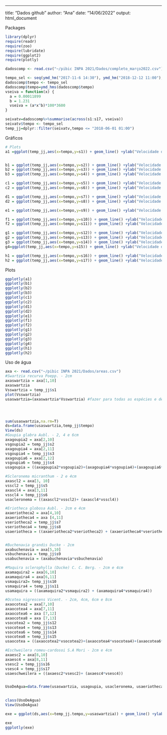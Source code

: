 ---
title: "Dados github"
author: "Ana"
date: "14/06/2022"
output: html_document

Packages
```r
library(dplyr)
require(readr)
require(zoo)
require(lubridate)
require(ggplot2)
require(plotly)

```
```r
dadoscomp <- read.csv("~/pibic INPA 2021/Dados/completo_março2022.csv")

tempo_sel <- seq(ymd_hm("2017-11-6 14:30"), ymd_hm("2018-12-12 11:00"), by = "30 min")
dadoscomp$tempo <- tempo_sel 
dadoscomp$tempo=ymd_hms(dadoscomp$tempo)
vseiva = function(x) {
  a = 0.00011899 
  b = 1.231
  vseiva = (a*x^b)*100*3600
}

seivatv=dadoscomp%>%summarise(across(s1:s17, vseiva))  
seivatv$tempo <- tempo_sel
temp_jj=dplyr::filter(seivatv,tempo <= "2018-06-01 01:00")
```



Gráficos
```r
# Plots 
a1 =ggplot(temp_jj,aes(x=tempo,y=s1)) + geom_line() +ylab("Velocidade de seiva (cm/h)") + xlab("Tempo") + ggtitle("Swartzia recurva Poepp. - 2cm") 


b1 = ggplot(temp_jj,aes(x=tempo,y=s2)) + geom_line() +ylab("Velocidade de seiva (cm/h)") + xlab("Tempo") + ggtitle("Goupia glabra Aubl. - 2cm")
b2 = ggplot(temp_jj,aes(x=tempo,y=s3)) + geom_line() +ylab("Velocidade de seiva (cm/h)") + xlab("Tempo") + ggtitle("Goupia glabra Aubl. - 4cm")
b3 = ggplot(temp_jj,aes(x=tempo,y=s4)) + geom_line() +ylab("Velocidade de seiva (cm/h)") + xlab("Tempo") + ggtitle("Goupia glabra Aubl. - 6cm")

c1 = ggplot(temp_jj,aes(x=tempo,y=s5)) + geom_line() +ylab("Velocidade de seiva (cm/h)") + xlab("Tempo") + ggtitle("Scleronema micranthum - 2cm")
c2 = ggplot(temp_jj,aes(x=tempo,y=s6)) + geom_line() +ylab("Velocidade de seiva (cm/h)") + xlab("Tempo") + ggtitle("Scleronema micranthum - 4cm")

d1 = ggplot(temp_jj,aes(x=tempo,y=s7)) + geom_line() +ylab("Velocidade de seiva (cm/h)") + xlab("Tempo") + ggtitle("Eriotheca globosa Aubl. - 2cm")
d2 = ggplot(temp_jj,aes(x=tempo,y=s8)) + geom_line() +ylab("Velocidade de seiva (cm/h)") + xlab("Tempo") + ggtitle("Eriotheca globosa Aubl. - 4cm")

e1 = ggplot(temp_jj,aes(x=tempo,y=s9)) + geom_line() +ylab("Velocidade de seiva (cm/h)") + xlab("Tempo") + ggtitle("Buchenavia grandis Ducke - 2cm")

f1 = ggplot(temp_jj,aes(x=tempo,y=s10)) + geom_line() +ylab("Velocidade de seiva (cm/h)") + xlab("Tempo") + ggtitle("Maquira sclerophylla (Ducke) C. C. Berg. - 2cm")
f2 = ggplot(temp_jj,aes(x=tempo,y=s11)) + geom_line() +ylab("Velocidade de seiva (cm/h)") + xlab("Tempo") + ggtitle("Maquira sclerophylla (Ducke) C. C. Berg. - 4cm")

g1 = ggplot(temp_jj,aes(x=tempo,y=s12)) + geom_line() +ylab("Velocidade de seiva (cm/h)") + xlab("Tempo") + ggtitle("Ocotea nigrescens Vicent. - 2cm")
g2 = ggplot(temp_jj,aes(x=tempo,y=s13)) + geom_line() +ylab("Velocidade de seiva (cm/h)") + xlab("Tempo") + ggtitle("Ocotea nigrescens Vicent. - 4cm")
g3 = ggplot(temp_jj,aes(x=tempo,y=s14)) + geom_line() +ylab("Velocidade de seiva (cm/h)") + xlab("Tempo") + ggtitle("Ocotea nigrescens Vicent. - 6cm")
g4=ggplot(temp_jj,aes(x=tempo,y=s15)) + geom_line() +ylab("Velocidade de seiva (cm/h)") + xlab("Tempo") + ggtitle("Ocotea nigrescens Vicent. - 8cm") 

h1 = ggplot(temp_jj,aes(x=tempo,y=s16)) + geom_line() +ylab("Velocidade de seiva (cm/h)") + xlab("Tempo") + ggtitle("Eschweilera romeu-cardosoi S.A Mori - 2cm") 
h2 = ggplot(temp_jj,aes(x=tempo,y=s17)) + geom_line() +ylab("Velocidade de seiva (cm/h)") + xlab("Tempo") + ggtitle("Eschweilera romeu-cardosoi S.A Mori - 4cm")
```


Plots
```r
ggplotly(a1)
ggplotly(b1)
ggplotly(b2)
ggplotly(b3)
ggplotly(c1)
ggplotly(c2)
ggplotly(d1)
ggplotly(d2)
ggplotly(e1)
ggplotly(f1)
ggplotly(f2)
ggplotly(g1)
ggplotly(g2)
ggplotly(g3)
ggplotly(g4)
ggplotly(h1)
ggplotly(h2)
```

Uso de água
```r
axa <- read.csv("~/pibic INPA 2021/Dados/areas.csv")
#Swartzia recurva Poepp. - 2cm
axaswartzia = axa[1,10]
axaswartzia
Vsswartzia = temp_jj$s1
plot(Vsswartzia)
usaswartzia=(axaswartzia*Vsswartzia) #fazer para todas as espécies e depois juntas e um dataframe




sum(usaswartzia,na.rm=T)
ds=data.frame(usaswartzia,temp_jj$tempo)
View(ds)
#Goupia glabra Aubl. - 2, 4 e 6cm
axagoupia2 = axa[2,10]
vsgoupia2 = temp_jj$s2
axagoupia4 = axa[2,11]
vsgoupia4 = temp_jj$s3
axagoupia6 = axa[2,12]
vsgoupia6 = temp_jj$s4
usagoupia = ((axagoupia2*vsgoupia2)+(axagoupia4*vsgoupia4)+(axagoupia6*vsgoupia6))

#Scleronema micranthum - 2 e 4cm
axascl2 = axa[3, 10]
vsscl2 = temp_jj$s5
axascl4 = axa[3,11]
vsscl4 = temp_jj$s6
usacleronema = ((axascl2*vsscl2)+ (axascl4*vsscl4))

#Eriotheca globosa Aubl. - 2cm e 4cm
axaeriotheca2 = axa[4,10]
axaeriotheca4 = axa [4,11]
vseriotheca2 = temp_jj$s7
vseriotheca4 = temp_jj$s8
usaeriotheca = ((axaeriotheca2*vseriotheca2) + (axaeriotheca4*vseriotheca4))


#Buchenavia grandis Ducke - 2cm 
axabuchenavia = axa[5,10]
vsbuchenavia = temp_jj$s9
usabuchenavia = (axabuchenavia*vsbuchenavia) 

#Maquira sclerophylla (Ducke) C. C. Berg. - 2cm e 4cm
axamaquira2 = axa[6,10]
axamaquira4 = axa[6,11]
vsmaquira2= temp_jj$s10
vsmaquira4 = temp_jj$s11
usamaquira = ((axamaquira2*vsmaquira2) + (axamaquira4*vsmaquira4))

#Ocotea nigrescens Vicent. - 2cm, 4cm, 6cm e 8cm
axaocotea2 = axa[7,10]
axaocotea4 = axa[7,11]
axaocotea6 = axa [7,12]
axaocotea8 = axa [7,13]
vsocotea2 = temp_jj$s12
vsocotea4 = temp_jj$s13
vsocotea6 = temp_jj$s14
vsocotea8 = temp_jj$s15
usaocotea = ((axaocotea2*vsocotea2)+(axaocotea4*vsocotea4)+(axaocotea6*vsocotea6)+(axaocotea8*vsocotea8))

#Eschweilera romeu-cardosoi S.A Mori - 2cm e 4cm
axaesc2 = axa[8,10]
axaesc4 = axa[8,11]
vsesc2 = temp_jj$s16
vsesc4 = temp_jj$s17
usaeschweilera = ((axaesc2*vsesc2)+ (axaesc4*vsesc4))


UsoDeAgua=data.frame(usaswartzia, usagoupia, usacleronema, usaeriotheca, usabuchenavia, usaocotea, usaeschweilera, temp_jj$tempo)
                     

class(UsoDeAgua)
View(UsoDeAgua)

exe = ggplot(ds,aes(x=temp_jj.tempo,y=usaswartzia)) + geom_line() +ylab("Uso de água") + xlab("Tempo") + ggtitle("Swartzia")

exe
ggplotly(exe)
```



